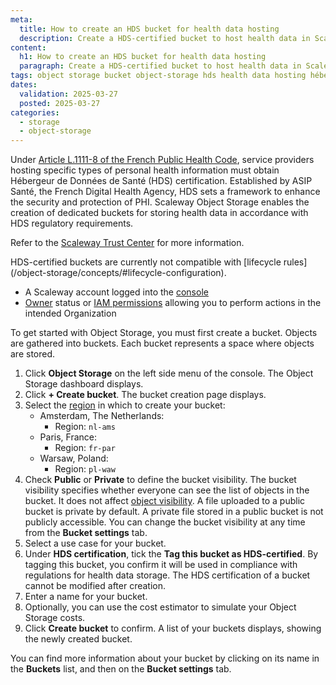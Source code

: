 ```yaml
---
meta:
  title: How to create an HDS bucket for health data hosting
  description: Create a HDS-certified bucket to host health data in Scaleway Object Storage.
content:
  h1: How to create an HDS bucket for health data hosting
  paragraph: Create a HDS-certified bucket to host health data in Scaleway Object Storage.
tags: object storage bucket object-storage hds health data hosting hébergement hébergeur de données de santé 
dates:
  validation: 2025-03-27
  posted: 2025-03-27
categories:
  - storage
  - object-storage
---
```


Under [Article L.1111-8 of the French Public Health Code](https://www.legifrance.gouv.fr/codes/article_lc/LEGIARTI000049571347), service providers hosting specific types of personal health information must obtain Hébergeur de Données de Santé (HDS) certification. Established by ASIP Santé, the French Digital Health Agency, HDS sets a framework to enhance the security and protection of PHI. Scaleway Object Storage enables the creation of dedicated buckets for storing health data in accordance with HDS regulatory requirements.

Refer to the [Scaleway Trust Center](https://security.scaleway.com/) for more information.

<Message type="important">
HDS-certified buckets are currently not compatible with [lifecycle rules](/object-storage/concepts/#lifecycle-configuration).
</Message>
<Macro id="requirements" />

- A Scaleway account logged into the [console](https://console.scaleway.com)
- [Owner](/iam/concepts/#owner) status or [IAM permissions](/iam/concepts/#permission) allowing you to perform actions in the intended Organization

To get started with Object Storage, you must first create a bucket. Objects are gathered into buckets. Each bucket represents a space where objects are stored.

1. Click **Object Storage** on the left side menu of the console. The Object Storage dashboard displays.
2. Click **+ Create bucket**. The bucket creation page displays.
3. Select the [region](/object-storage/concepts/#region-and-availability-zone) in which to create your bucket:
    - Amsterdam, The Netherlands:
      - Region: `nl-ams`
    - Paris, France:
      - Region: `fr-par`
    - Warsaw, Poland:
      - Region: `pl-waw`
4. Check **Public** or **Private** to define the bucket visibility. The bucket visibility specifies whether everyone can see the list of objects in the bucket. It does not affect [object visibility](/object-storage/concepts/#visibility).
    <Message type="note">
      A file uploaded to a public bucket is private by default.
      A private file stored in a public bucket is not publicly accessible.
      You can change the bucket visibility at any time from the **Bucket settings** tab.
    </Message>
5. Select a use case for your bucket.
6. Under **HDS certification**, tick the **Tag this bucket as HDS-certified**.
    <Message type="note">
    By tagging this bucket, you confirm it will be used in compliance with regulations for health data storage. The HDS certification of a bucket cannot be modified after creation.
    </Message>
8. Enter a name for your bucket.
9. Optionally, you can use the cost estimator to simulate your Object Storage costs.
10. Click **Create bucket** to confirm. A list of your buckets displays, showing the newly created bucket.

You can find more information about your bucket by clicking on its name in the **Buckets** list, and then on the **Bucket settings** tab.
